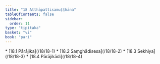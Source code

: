 ```yaml
---
title: "18 Atthāpattisamuṭṭhāna"
tableOfContents: false
sidebar:
  order: 11
type: "tipitaka"
basket: "vi"
book: "pari"
---
```



<DynamicBreadcrumb />



<TableOfContents book="pari" section="18">
* [18.1 Pārājika](/18/18-1)
* [18.2 Saṃghādisesa](/18/18-2)
* [18.3 Sekhiya](/18/18-3)
* [18.4 Pārājikādi](/18/18-4)
</TableOfContents>
